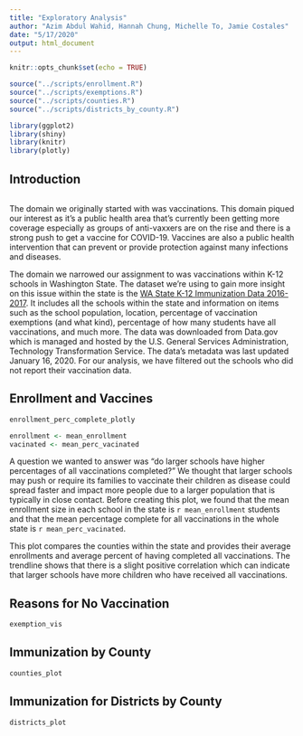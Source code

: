 ```yaml
---
title: "Exploratory Analysis"
author: "Azim Abdul Wahid, Hannah Chung, Michelle To, Jamie Costales"
date: "5/17/2020"
output: html_document
---
```


```r
knitr::opts_chunk$set(echo = TRUE)

source("../scripts/enrollment.R")
source("../scripts/exemptions.R")
source("../scripts/counties.R")
source("../scripts/districts_by_county.R")

library(ggplot2)
library(shiny)
library(knitr)
library(plotly)
```

## Introduction

```r

```

The domain we originally started with was vaccinations. This domain piqued our interest as it’s a public health area that’s currently been getting more coverage especially as groups of anti-vaxxers are on the rise and there is a strong push to get a vaccine for COVID-19. Vaccines are also a public health intervention that can prevent or provide protection against many infections and diseases.

The domain we narrowed our assignment to was vaccinations within K-12 schools in Washington State. The dataset we’re using to gain more insight on this issue within the state is the [WA State K-12 Immunization Data 2016-2017](https://catalog.data.gov/dataset/all-students-kindergarten-through-12th-grade-immunization-data-by-school-2016-2017). It includes all the schools within the state and information on items such as the school population, location, percentage of vaccination exemptions (and what kind), percentage of how many students have all vaccinations, and much more. The data was downloaded from Data.gov which is managed and hosted by the U.S. General Services Administration, Technology Transformation Service. The data’s metadata was last updated January 16, 2020. For our analysis, we have filtered out the schools who did not report their vaccination data.

## Enrollment and Vaccines

```r
enrollment_perc_complete_plotly

enrollment <- mean_enrollment
vacinated <- mean_perc_vacinated

```

A question we wanted to answer was “do larger schools have higher percentages of all vaccinations completed?” We thought that larger schools may push or require its families to vaccinate their children as disease could spread faster and impact more people due to a larger population that is typically in close contact. Before creating this plot, we found that the mean enrollment size in each school in the state  is `r mean_enrollment` students and that the mean percentage complete for all vaccinations in the whole state is `r mean_perc_vacinated`. 

This plot compares the counties within the state and provides their average enrollments and average percent of having completed all vaccinations. The trendline shows that there is a slight positive correlation which can indicate that larger schools have more children who have received all vaccinations.

## Reasons for No Vaccination

```r
exemption_vis
```

## Immunization by County

```r
counties_plot
```

## Immunization for Districts by County

```r
districts_plot
```

